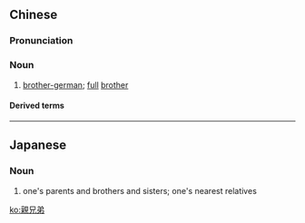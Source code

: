{{also|亲兄弟}}
==Chinese==
{{zh-forms|s=亲兄弟|type=12}}

===Pronunciation===
{{zh-pron
|m=qīnxiōngdì,tl=y
|c=can1 hing1 dai6
|mn=chhin-hiaⁿ-tī
|cat=n
}}

===Noun===
{{zh-noun}}

# [[brother-german]]; [[full]] [[brother]]

====Derived terms====
{{zh-der|打虎還得親兄弟|親兄弟，明算帳}}

----

==Japanese==
{{ja-kanjitab|おや|きょう|だい|yomi=ko}}

===Noun===
{{ja-noun|おやきょうだい}}

# one's parents and brothers and sisters; one's nearest relatives

[[ko:親兄弟]]